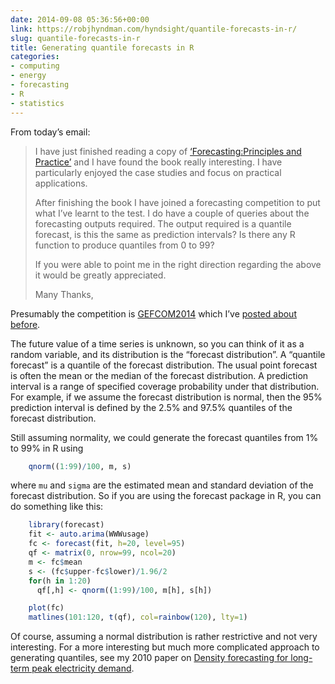 ```yaml
---
date: 2014-09-08 05:36:56+00:00
link: https://robjhyndman.com/hyndsight/quantile-forecasts-in-r/
slug: quantile-forecasts-in-r
title: Generating quantile forecasts in R
categories:
- computing
- energy
- forecasting
- R
- statistics
---
```


From today's email:



>I have just finished reading a copy of ['Forecasting:Principles and Practice'](http://www.otexts.org/fpp) and I have found the book really interesting. I have particularly enjoyed the case studies and focus on practical applications.
>
>After finishing the book I have joined a forecasting competition to put what I've learnt to the test. I do have a couple of queries about the forecasting outputs required. The output required is a quantile forecast, is this the same as prediction intervals? Is there any R function to produce quantiles from 0 to 99?
>
>If you were able to point me in the right direction regarding the above it would be greatly appreciated.
>
>Many Thanks,



<!-- more -->

Presumably the competition is [GEFCOM2014](http://www.gefcom.org) which I've [posted about before](https://robjhyndman.com/hyndsight/gefcom-2014/).

The future value of a time series is unknown, so you can think of it as a random variable, and its distribution is the "forecast distribution". A "quantile forecast" is a quantile of the forecast distribution. The usual point forecast is often the mean or the median of the forecast distribution. A prediction interval is a range of specified coverage probability under that distribution. For example, if we assume the forecast distribution is normal, then the 95% prediction interval is defined by the 2.5% and 97.5% quantiles of the forecast distribution.

Still assuming normality, we could generate the forecast quantiles from 1% to 99% in R using


```r
    qnorm((1:99)/100, m, s)
```

where `mu` and `sigma` are the estimated mean and standard deviation of the forecast distribution. So if you are using the forecast package in R, you can do something like this:

```r
    library(forecast)
    fit <- auto.arima(WWWusage)
    fc <- forecast(fit, h=20, level=95)
    qf <- matrix(0, nrow=99, ncol=20)
    m <- fc$mean
    s <- (fc$upper-fc$lower)/1.96/2
    for(h in 1:20)
      qf[,h] <- qnorm((1:99)/100, m[h], s[h])

    plot(fc)
    matlines(101:120, t(qf), col=rainbow(120), lty=1)
```

Of course, assuming a normal distribution is rather restrictive and not very interesting. For a more interesting but much more complicated approach to generating quantiles, see my 2010 paper on [Density forecasting for long-term peak electricity demand](/publications/peak-electricity-demand/).
